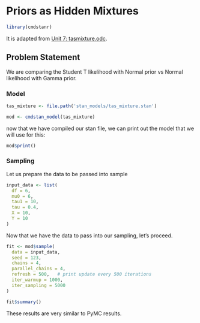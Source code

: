 # Priors as Hidden Mixtures {.unnumbered}

```r
library(cmdstanr)
```

It is adapted from [Unit 7: tasmixture.odc](../odc_files/unit7/tasmixture.odc).

## Problem Statement

We are comparing the Student T likelihood with Normal prior vs Normal likelihood with Gamma prior.

### Model

```r
tas_mixture <- file.path('stan_models/tas_mixture.stan')
```

```r
mod <- cmdstan_model(tas_mixture)
```

now that we have compiled our stan file, we can print out the model that we will use for this:

```r
mod$print()
```

### Sampling

Let us prepare the data to be passed into sample

```r
input_data <- list(
  df = 6,
  mu0 = 6,
  tau1 = 10,
  tau = 0.4,
  X = 10,
  Y = 10
)
```

Now that we have the data to pass into our sampling, let's proceed.

```r
fit <- mod$sample(
  data = input_data,
  seed = 123,
  chains = 4,
  parallel_chains = 4,
  refresh = 500,   # print update every 500 iterations
  iter_warmup = 1000,
  iter_sampling = 5000
)
```

```r
fit$summary()
```

These results are very similar to PyMC results.
